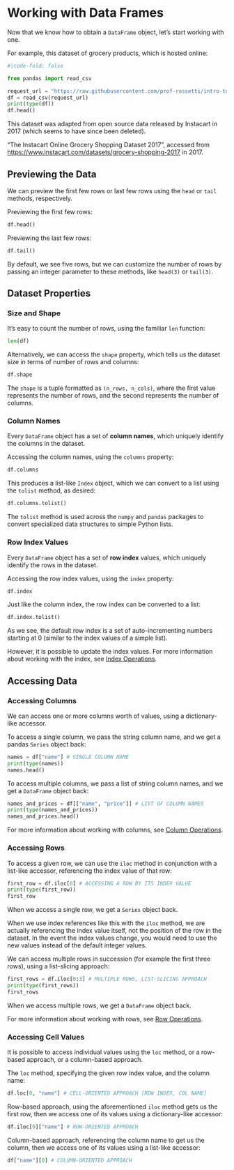 
# Working with Data Frames

Now that we know how to obtain a `DataFrame` object, let's start working with one.

For example, this dataset of grocery products, which is hosted online:

```python
#|code-fold: false

from pandas import read_csv

request_url = "https://raw.githubusercontent.com/prof-rossetti/intro-to-python/main/data/products.csv"
df = read_csv(request_url)
print(type(df))
df.head()
```

:::{.callout-note title="Data Source"}
This dataset was adapted from open source data released by Instacart in 2017 (which seems to have since been deleted).

"The Instacart Online Grocery Shopping Dataset 2017", accessed from <https://www.instacart.com/datasets/grocery-shopping-2017> in 2017.
:::


## Previewing the Data

We can preview the first few rows or last few rows using the `head` or `tail` methods, respectively.

Previewing the first few rows:

```python
df.head()
```

Previewing the last few rows:

```python
df.tail()
```

By default, we see five rows, but we can customize the number of rows by passing an integer parameter to these methods, like `head(3)` or `tail(3)`.

## Dataset Properties

### Size and Shape

It's easy to count the number of rows, using the familiar `len` function:

```python
len(df)
```


Alternatively, we can access the `shape` property, which tells us the dataset size in terms of number of rows and columns:

```python
df.shape
```

:::{.callout-note}
The `shape` is a tuple formatted as `(n_rows, n_cols)`, where the first value represents the number of rows, and the second represents the number of columns.
:::

### Column Names

Every `DataFrame` object has a set of **column names**, which uniquely identify the columns in the dataset.

Accessing the column names, using the `columns` property:

```python
df.columns
```

This produces a list-like `Index` object, which we can convert to a list using the `tolist` method, as desired:

```python
df.columns.tolist()
```

:::{.callout-note title="FYI"}
The `tolist` method is used across the `numpy` and `pandas` packages to convert specialized data structures to simple Python lists.
:::


### Row Index Values

Every `DataFrame` object has a set of **row index** values, which uniquely identify the rows in the dataset.

Accessing the row index values, using the `index` property:

```python
df.index
```

Just like the column index, the row index can be converted to a list:

```python
df.index.tolist()
```

As we see, the default row index is a set of auto-incrementing numbers starting at 0 (similar to the index values of a simple list).

However, it is possible to update the index values. For more information about working with the index, see [Index Operations](./index-operations.qmd).


## Accessing Data

### Accessing Columns

We can access one or more columns worth of values, using a dictionary-like accessor.

To access a single column, we pass the string column name, and we get a pandas `Series` object back:

```python
names = df["name"] # SINGLE COLUMN NAME
print(type(names))
names.head()
```

To access multiple columns, we pass a list of string column names, and we get a `DataFrame` object back:

```python
names_and_prices = df[["name", "price"]] # LIST OF COLUMN NAMES
print(type(names_and_prices))
names_and_prices.head()
```

For more information about working with columns, see [Column Operations](./column-operations.qmd).


### Accessing Rows

To access a given row, we can use the `iloc` method in conjunction with a list-like accessor, referencing the index value of that row:

```python
first_row = df.iloc[0] # ACCESSING A ROW BY ITS INDEX VALUE
print(type(first_row))
first_row
```

When we access a single row, we get a `Series` object back.

:::{.callout-note}
When we use index references like this with the `iloc` method, we are actually referencing the index value itself, not the position of the row in the dataset. In the event the index values change, you would need to use the new values instead of the default integer values.
:::

We can access multiple rows in succession (for example the first three rows), using a list-slicing approach:

```python
first_rows = df.iloc[0:3] # MULTIPLE ROWS, LIST-SLICING APPROACH
print(type(first_rows))
first_rows
```

When we access multiple rows, we get a `DataFrame` object back.

For more information about working with rows, see [Row Operations](./row-operations.qmd).

### Accessing Cell Values

It is possible to access individual values using the `loc` method, or a row-based approach, or a column-based approach.


The `loc` method, specifying the given row index value, and the column name:

```python
df.loc[0, "name"] # CELL-ORIENTED APPROACH [ROW INDEX, COL NAME]
```

Row-based approach, using the aforementioned `iloc` method gets us the first row, then we access one of its values using a dictionary-like accessor:

```python
df.iloc[0]["name"] # ROW-ORIENTED APPROACH
```

Column-based approach, referencing the column name to get us the column, then we access one of its values using a list-like accessor:

```python
df["name"][0] # COLUMN-ORIENTED APPROACH
```
